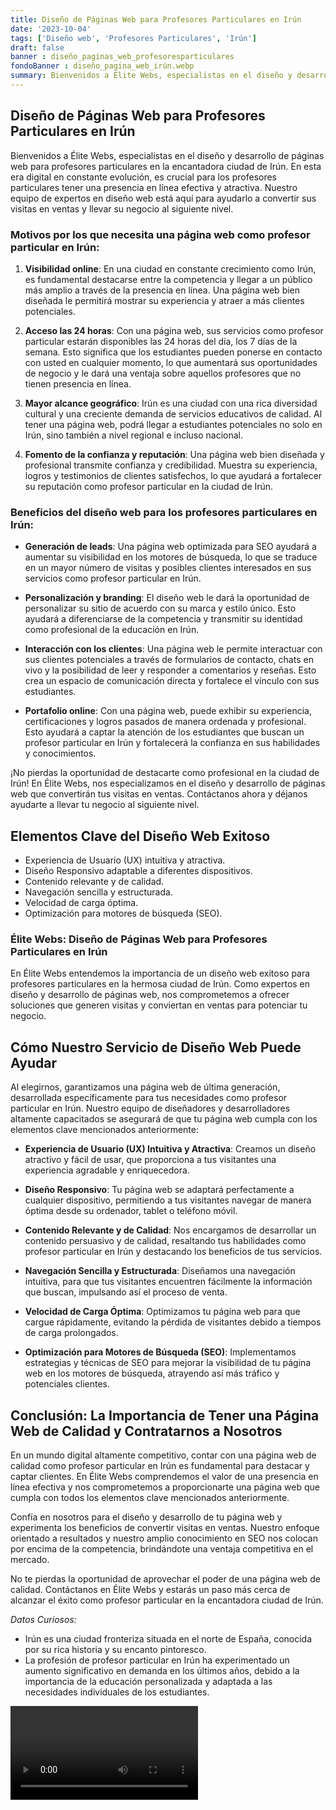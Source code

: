```yaml
---
title: Diseño de Páginas Web para Profesores Particulares en Irún
date: '2023-10-04'
tags: ['Diseño web', 'Profesores Particulares', 'Irún']
draft: false
banner : diseño_paginas_web_profesoresparticulares
fondoBanner : diseño_pagina_web_irún.webp
summary: Bienvenidos a Élite Webs, especialistas en el diseño y desarrollo de páginas web para profesores particulares en la encantadora ciudad de Irún. En esta era digital en constante evolución, es crucial para los profesores particulares tener una presencia en línea efectiva y atractiva. Nuestro equipo de expertos en diseño web está aquí para ayudarlo a convertir sus visitas en ventas y llevar su negocio al siguiente nivel.
---
```


## Diseño de Páginas Web para Profesores Particulares en Irún

Bienvenidos a Élite Webs, especialistas en el diseño y desarrollo de páginas web para profesores particulares en la encantadora ciudad de Irún. En esta era digital en constante evolución, es crucial para los profesores particulares tener una presencia en línea efectiva y atractiva. Nuestro equipo de expertos en diseño web está aquí para ayudarlo a convertir sus visitas en ventas y llevar su negocio al siguiente nivel.

### Motivos por los que necesita una página web como profesor particular en Irún:

1. **Visibilidad online**: En una ciudad en constante crecimiento como Irún, es fundamental destacarse entre la competencia y llegar a un público más amplio a través de la presencia en línea. Una página web bien diseñada le permitirá mostrar su experiencia y atraer a más clientes potenciales.

2. **Acceso las 24 horas**: Con una página web, sus servicios como profesor particular estarán disponibles las 24 horas del día, los 7 días de la semana. Esto significa que los estudiantes pueden ponerse en contacto con usted en cualquier momento, lo que aumentará sus oportunidades de negocio y le dará una ventaja sobre aquellos profesores que no tienen presencia en línea.

3. **Mayor alcance geográfico**: Irún es una ciudad con una rica diversidad cultural y una creciente demanda de servicios educativos de calidad. Al tener una página web, podrá llegar a estudiantes potenciales no solo en Irún, sino también a nivel regional e incluso nacional.

4. **Fomento de la confianza y reputación**: Una página web bien diseñada y profesional transmite confianza y credibilidad. Muestra su experiencia, logros y testimonios de clientes satisfechos, lo que ayudará a fortalecer su reputación como profesor particular en la ciudad de Irún.

### Beneficios del diseño web para los profesores particulares en Irún:

- **Generación de leads**: Una página web optimizada para SEO ayudará a aumentar su visibilidad en los motores de búsqueda, lo que se traduce en un mayor número de visitas y posibles clientes interesados en sus servicios como profesor particular en Irún.

- **Personalización y branding**: El diseño web le dará la oportunidad de personalizar su sitio de acuerdo con su marca y estilo único. Esto ayudará a diferenciarse de la competencia y transmitir su identidad como profesional de la educación en Irún.

- **Interacción con los clientes**: Una página web le permite interactuar con sus clientes potenciales a través de formularios de contacto, chats en vivo y la posibilidad de leer y responder a comentarios y reseñas. Esto crea un espacio de comunicación directa y fortalece el vínculo con sus estudiantes.

- **Portafolio online**: Con una página web, puede exhibir su experiencia, certificaciones y logros pasados de manera ordenada y profesional. Esto ayudará a captar la atención de los estudiantes que buscan un profesor particular en Irún y fortalecerá la confianza en sus habilidades y conocimientos.

¡No pierdas la oportunidad de destacarte como profesional en la ciudad de Irún! En Élite Webs, nos especializamos en el diseño y desarrollo de páginas web que convertirán tus visitas en ventas. Contáctanos ahora y déjanos ayudarte a llevar tu negocio al siguiente nivel.

<GifSeo />

<Cta />

## Elementos Clave del Diseño Web Exitoso

- Experiencia de Usuario (UX) intuitiva y atractiva.
- Diseño Responsivo adaptable a diferentes dispositivos.
- Contenido relevante y de calidad.
- Navegación sencilla y estructurada.
- Velocidad de carga óptima.
- Optimización para motores de búsqueda (SEO).

### Élite Webs: Diseño de Páginas Web para Profesores Particulares en Irún

En Élite Webs entendemos la importancia de un diseño web exitoso para profesores particulares en la hermosa ciudad de Irún. Como expertos en diseño y desarrollo de páginas web, nos comprometemos a ofrecer soluciones que generen visitas y conviertan en ventas para potenciar tu negocio.

## Cómo Nuestro Servicio de Diseño Web Puede Ayudar

Al elegirnos, garantizamos una página web de última generación, desarrollada específicamente para tus necesidades como profesor particular en Irún. Nuestro equipo de diseñadores y desarrolladores altamente capacitados se asegurará de que tu página web cumpla con los elementos clave mencionados anteriormente:

- **Experiencia de Usuario (UX) Intuitiva y Atractiva**: Creamos un diseño atractivo y fácil de usar, que proporciona a tus visitantes una experiencia agradable y enriquecedora.

- **Diseño Responsivo**: Tu página web se adaptará perfectamente a cualquier dispositivo, permitiendo a tus visitantes navegar de manera óptima desde su ordenador, tablet o teléfono móvil.

- **Contenido Relevante y de Calidad**: Nos encargamos de desarrollar un contenido persuasivo y de calidad, resaltando tus habilidades como profesor particular en Irún y destacando los beneficios de tus servicios.

- **Navegación Sencilla y Estructurada**: Diseñamos una navegación intuitiva, para que tus visitantes encuentren fácilmente la información que buscan, impulsando así el proceso de venta.

- **Velocidad de Carga Óptima**: Optimizamos tu página web para que cargue rápidamente, evitando la pérdida de visitantes debido a tiempos de carga prolongados.

- **Optimización para Motores de Búsqueda (SEO)**: Implementamos estrategias y técnicas de SEO para mejorar la visibilidad de tu página web en los motores de búsqueda, atrayendo así más tráfico y potenciales clientes.

## Conclusión: La Importancia de Tener una Página Web de Calidad y Contratarnos a Nosotros

En un mundo digital altamente competitivo, contar con una página web de calidad como profesor particular en Irún es fundamental para destacar y captar clientes. En Élite Webs comprendemos el valor de una presencia en línea efectiva y nos comprometemos a proporcionarte una página web que cumpla con todos los elementos clave mencionados anteriormente.

Confía en nosotros para el diseño y desarrollo de tu página web y experimenta los beneficios de convertir visitas en ventas. Nuestro enfoque orientado a resultados y nuestro amplio conocimiento en SEO nos colocan por encima de la competencia, brindándote una ventaja competitiva en el mercado.

No te pierdas la oportunidad de aprovechar el poder de una página web de calidad. Contáctanos en Élite Webs y estarás un paso más cerca de alcanzar el éxito como profesor particular en la encantadora ciudad de Irún.

 *Datos Curiosos:* 

- Irún es una ciudad fronteriza situada en el norte de España, conocida por su rica historia y su encanto pintoresco.
- La profesión de profesor particular en Irún ha experimentado un aumento significativo en demanda en los últimos años, debido a la importancia de la educación personalizada y adaptada a las necesidades individuales de los estudiantes.

<Video />

<CtaBot job='Profesores Particulares' city='Irún'/>

<Gmaps query='Irún+españa+maps' />